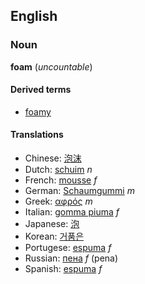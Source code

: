 ==English==
===Noun===
'''foam''' (''uncountable'')

====Derived terms====
*[[foamy]]

====Translations====
*Chinese: [[泡沫]]
*Dutch: [[schuim]] ''n''
*French: [[mousse]] ''f''
*German: [[Schaumgummi]] ''m''
*Greek: [[αφρός]] ''m''
*Italian: [[gomma piuma]] ''f''
*Japanese: [[泡]]
*Korean: [[거품은]]
*Portugese: [[espuma]] ''f''
*Russian: [[пена]] ''f'' (pena)
*Spanish: [[espuma]] ''f''